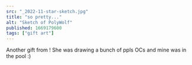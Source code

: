 ```yaml
---
src: "_2022-11-star-sketch.jpg"
title: "so pretty..."
alt: "Sketch of PolyWolf"
published: 1669179600
tags: ["gift art"]
---
```


Another gift from <InstagramLink username="stars_upon_stars" />! She was drawing a bunch of ppls OCs and mine was in the pool :)
